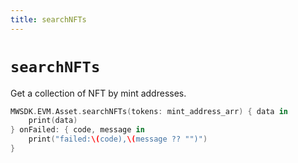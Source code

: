 ```yaml
---
title: searchNFTs
---
```


# `searchNFTs`
Get a collection of NFT by mint addresses.

```swift
MWSDK.EVM.Asset.searchNFTs(tokens: mint_address_arr) { data in
    print(data)
} onFailed: { code, message in
    print("failed:\(code),\(message ?? "")")
}
```
